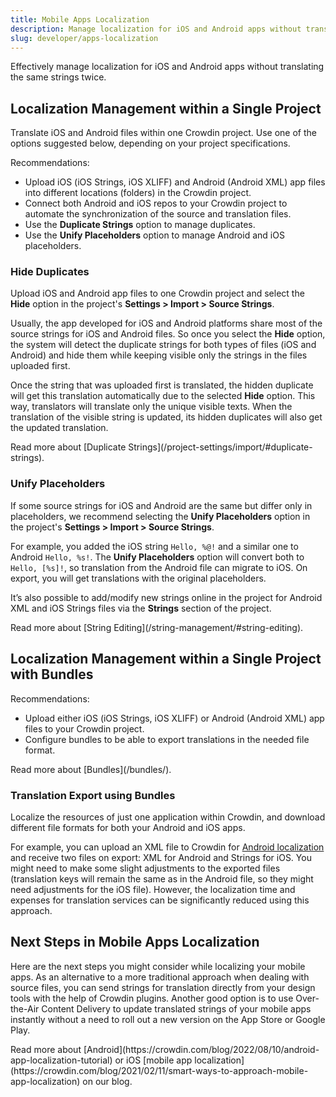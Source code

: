 ```yaml
---
title: Mobile Apps Localization
description: Manage localization for iOS and Android apps without translating the same strings twice
slug: developer/apps-localization
---
```



Effectively manage localization for iOS and Android apps without translating the same strings twice.

## Localization Management within a Single Project

Translate iOS and Android files within one Crowdin project. Use one of the options suggested below, depending on your project specifications.

Recommendations:

* Upload iOS (iOS Strings, iOS XLIFF) and Android (Android XML) app files into different locations (folders) in the Crowdin project.
* Connect both Android and iOS repos to your Crowdin project to automate the synchronization of the source and translation files.
* Use the **Duplicate Strings** option to manage duplicates.
* Use the **Unify Placeholders** option to manage Android and iOS placeholders.

### Hide Duplicates

Upload iOS and Android app files to one Crowdin project and select the **Hide** option in the project's **Settings > Import > Source Strings**.

Usually, the app developed for iOS and Android platforms share most of the source strings for iOS and Android files. So once you select the **Hide** option, the system will detect the duplicate strings for both types of files (iOS and Android) and hide them while keeping visible only the strings in the files uploaded first.

Once the string that was uploaded first is translated, the hidden duplicate will get this translation automatically due to the selected **Hide** option. This way, translators will translate only the unique visible texts. When the translation of the visible string is updated, its hidden duplicates will also get the updated translation.

<ReadMore>
  Read more about [Duplicate Strings](/project-settings/import/#duplicate-strings).
</ReadMore>

### Unify Placeholders

If some source strings for iOS and Android are the same but differ only in placeholders, we recommend selecting the **Unify Placeholders** option in the project's **Settings > Import > Source Strings**.

For example, you added the iOS string `Hello, %@!` and a similar one to Android `Hello, %s!`. The **Unify Placeholders** option will convert both to `Hello, [%s]!`, so translation from the Android file can migrate to iOS. On export, you will get translations with the original placeholders.

It’s also possible to add/modify new strings online in the project for Android XML and iOS Strings files via the **Strings** section of the project.

<ReadMore>
  Read more about [String Editing](/string-management/#string-editing).
</ReadMore>

## Localization Management within a Single Project with Bundles

Recommendations:

* Upload either iOS (iOS Strings, iOS XLIFF) or Android (Android XML) app files to your Crowdin project.
* Configure bundles to be able to export translations in the needed file format.

<ReadMore>
  Read more about [Bundles](/bundles/).
</ReadMore>

### Translation Export using Bundles

Localize the resources of just one application within Crowdin, and download different file formats for both your Android and iOS apps.

For example, you can upload an XML file to Crowdin for [Android localization](https://crowdin.com/blog/2022/08/10/android-app-localization-tutorial) and receive two files on export: XML for Android and Strings for iOS. You might need to make some slight adjustments to the exported files (translation keys will remain the same as in the Android file, so they might need adjustments for the iOS file). However, the localization time and expenses for translation services can be significantly reduced using this approach.

## Next Steps in Mobile Apps Localization

Here are the next steps you might consider while localizing your mobile apps. As an alternative to a more traditional approach when dealing with source files, you can send strings for translation directly from your design tools with the help of Crowdin plugins. Another good option is to use Over-the-Air Content Delivery to update translated strings of your mobile apps instantly without a need to roll out a new version on the App Store or Google Play.

<ReadMore>
  Read more about [Android](https://crowdin.com/blog/2022/08/10/android-app-localization-tutorial) or iOS [mobile app localization](https://crowdin.com/blog/2021/02/11/smart-ways-to-approach-mobile-app-localization) on our blog.
</ReadMore>
